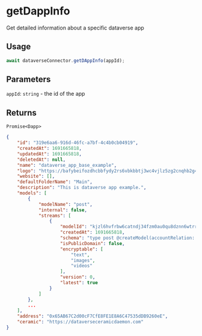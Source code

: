 # getDappInfo

Get detailed information about a specific dataverse app

## Usage

```js
await dataverseConnector.getDAppInfo(appId);
```

## Parameters

`appId`: `string` - the id of the app

## Returns

`Promise<Dapp>`

```json
{
    "id": "319e6aa6-916d-46fc-a7bf-4c4b0cb04919",
    "createdAt": 1691665818,
    "updatedAt": 1691665818,
    "deletedAt": null,
    "name": "dataverse_app_base_example",
    "logo": "https://bafybeifozdhcbbfydy2rs6vbkbbtj3wc4vjlz5zg2cnqhb2g4rm2o5ldna.ipfs.w3s.link/dataverse.svg",
    "website": [],
    "defaultFolderName": "Main",
    "description": "This is dataverse app example.",
    "models": [
        {
            "modelName": "post",
            "internal": false,
            "streams": [
                {
                    "modelId": "kjzl6hvfrbw6catndj34fzm0au0qu8dznn6wtrrdmd4va7052ffiypywqd8fjg9",
                    "createdAt": 1691665818,
                    "schema": "type post @createModel(accountRelation: LIST, description: \"Dataverse: 319e6aa6-916d-46fc-a7bf-4c4b0cb04919 | post\") {\n  author: DID! @documentAccount\n  version: CommitID! @documentVersion\n  appVersion: String! @string(maxLength: 100)\n  text: String @string(maxLength: 300000000)\n  images: [String] @list(maxLength: 10000000) @string(maxLength: 2000000)\n  videos: [String] @list(maxLength: 10000000) @string(maxLength: 2000000)\n  options: String @string(maxLength: 300000000)\n  createdAt: DateTime!\n  updatedAt: DateTime!\n  encrypted: String @string(maxLength: 300000000)\n}",
                    "isPublicDomain": false,
                    "encryptable": [
                        "text",
                        "images",
                        "videos"
                    ],
                    "version": 0,
                    "latest": true
                }
            ]
        },
        ...
    ],
    "address": "0x65AB67C2d00cF7CfE8FE1E8A6C47535dDB9260eE",
    "ceramic": "https://dataverseceramicdaemon.com"
}
```
